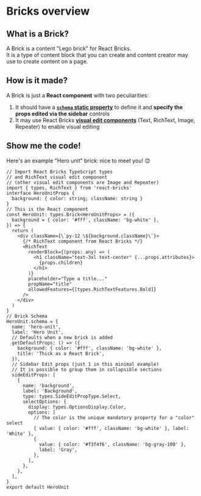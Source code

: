 # Bricks overview

## What is a Brick?

A Brick is a content "Lego brick" for React Bricks.  
It is a type of content block that you can create and content creator may use to create content on a page.

## How is it made?

A Brick is just a **React component** with two peculiarities:
1. It should have a [**`schema` static property**](schema) to define it and **specify the props edited via the sidebar** controls
2. It may use React Bricks [**visual edit components**](visual-edit) (Text, RichText, Image, Repeater) to enable visual editing

## Show me the code!

Here's an example "Hero unit" brick: nice to meet you! 😊
```tsx
// Import React Bricks TypeScript types 
// and RichText visual edit component
// (other visual edit components are Image and Repeater)
import { types, RichText } from 'react-bricks'
interface HeroUnitProps {
  background: { color: string; className: string }
}
// This is the React component
const HeroUnit: types.Brick<HeroUnitProps> = ({
  background = { color: '#fff', className: 'bg-white' },
}) => {
  return (
    <div className={\`py-12 \${background.className}\`}>
      {/* RichText component from React Bricks */}
      <RichText
        renderBlock={(props: any) => (
          <h1 className="text-3xl text-center" {...props.attributes}>
            {props.children}
          </h1>
        )}
        placeholder="Type a title..."
        propName="title"
        allowedFeatures={[types.RichTextFeatures.Bold]}
      />
    </div>
  )
}
// Brick Schema
HeroUnit.schema = {
  name: 'hero-unit',
  label: 'Hero Unit',
  // Defaults when a new brick is added
  getDefaultProps: () => ({
    background: { color: '#fff', className: 'bg-white' },
    title: 'Thick as a React Brick',
  }),
  // Sidebar Edit props (just 1 in this minimal example)
  // It is possible to group them in collapsible sections
  sideEditProps: [
    {
      name: 'background',
      label: 'Background',
      type: types.SideEditPropType.Select,
      selectOptions: {
        display: types.OptionsDisplay.Color,
        options: [
          // The color is the unique mandatory property for a "color" select
          { value: { color: '#fff', className: 'bg-white' }, label: 'White' },
          {
            value: { color: '#f3f4f6', className: 'bg-gray-100' },
            label: 'Gray',
          },
        ],
      },
    },
  ],
}
export default HeroUnit
```